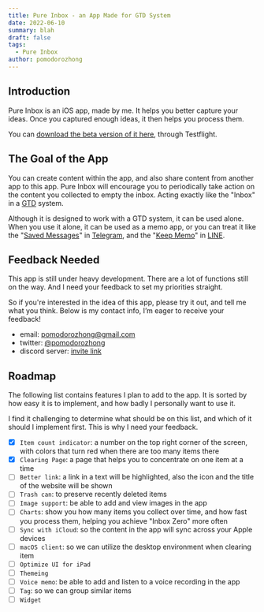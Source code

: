 ```yaml
---
title: Pure Inbox - an App Made for GTD System
date: 2022-06-10
summary: blah
draft: false
tags:
  - Pure Inbox
author: pomodorozhong
---
```



<TOCInline toc={props.toc} asDisclosure />

## Introduction

Pure Inbox is an iOS app, made by me. It helps you better capture your ideas. Once you captured enough ideas, it then helps you process them.

You can [download the beta version of it here](https://testflight.apple.com/join/H99p1rTp), through Testflight.

## The Goal of the App

You can create content within the app, and also share content from another app to this app. Pure Inbox will encourage you to periodically take action on the content you collected to empty the inbox. Acting exactly like the "Inbox" in a [GTD](https://en.wikipedia.org/wiki/Getting_Things_Done) system.

Although it is designed to work with a GTD system, it can be used alone. When you use it alone, it can be used as a memo app, or you can treat it like the "[Saved Messages](https://telegram.org/blog/albums-saved-messages#saved-messages)" in [Telegram](https://telegram.org), and the "[Keep Memo](https://help.line.me/line/android/pc?lang=en&contentId=20017696)" in [LINE](https://line.me/en/).

## Feedback Needed

This app is still under heavy development. There are a lot of functions still on the way. And I need your feedback to set my priorities straight.

So if you're interested in the idea of this app, please try it out, and tell me what you think. Below is my contact info, I’m eager to receive your feedback!

- email: pomodorozhong@gmail.com
- twitter: [@pomodorozhong](https://twitter.com/pomodorozhong)
- discord server: [invite link](https://discord.gg/Fjk6JNqSPG)

## Roadmap

The following list contains features I plan to add to the app. It is sorted by how easy it is to implement, and how badly I personally want to use it.

I find it challenging to determine what should be on this list, and which of it should I implement first. This is why I need your feedback.

- [x] `Item count indicator`: a number on the top right corner of the screen, with colors that turn red when there are too many items there
- [x] `Clearing Page`: a page that helps you to concentrate on one item at a time
- [ ] `Better link`: a link in a text will be highlighted, also the icon and the title of the website will be shown
- [ ] `Trash can`: to preserve recently deleted items
- [ ] `Image support`: be able to add and view images in the app
- [ ] `Charts`: show you how many items you collect over time, and how fast you process them, helping you achieve "Inbox Zero" more often
- [ ] `Sync with iCloud`: so the content in the app will sync across your Apple devices
- [ ] `macOS client`: so we can utilize the desktop environment when clearing item
- [ ] `Optimize UI for iPad`
- [ ] `Themeing`
- [ ] `Voice memo`: be able to add and listen to a voice recording in the app
- [ ] `Tag`: so we can group similar items
- [ ] `Widget`
